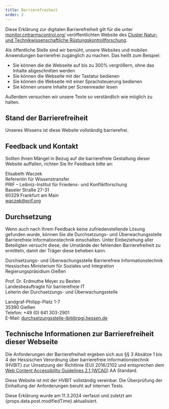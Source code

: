 ```yaml
---
title: Barrierefreiheit
order: 2
---
```


Diese Erklärung zur digitalen Barrierefreiheit gilt für die unter [monitor.cntrarmscontrol.org/](https://monitor.cntrarmscontrol.org/) veröffentlichten Website des [Cluster Natur- und Technikwissenschaftliche Rüstungskontrollforschung](https://www.cntrarmscontrol.org/de/).

Als öffentliche Stelle sind wir bemüht, unsere Websites und mobilen Anwendungen barrierefrei zugänglich zu machen. Das heißt zum Beispiel:

- Sie können die die Webseite auf bis zu 300% vergrößern, ohne das Inhalte abgeschnitten werden
- Sie können die Webseite mit der Tastatur bedienen
- Sie können die Webseite mit einer Sprachsteuerung bedienen
- Sie können unsere Inhalte per Screenreader lesen

Außerdem versuchen wir unsere Texte so verständlich wie möglich zu halten.

## Stand der Barrierefreiheit

Unseres Wissens ist diese Website vollständig barrierefrei.

## Feedback und Kontakt

Sollten Ihnen Mängel in Bezug auf die barrierefreie Gestaltung dieser Website auffallen, richten Sie Ihr Feedback bitte an:

Elisabeth Waczek\
Referentin für Wissenstransfer\
PRIF – Leibniz-Institut für Friedens- und Konfliktforschung\
Baseler Straße 27-31\
60329 Frankfurt am Main\
[waczek@prif.org](mailto:waczek@prif.org)

## Durchsetzung

Wenn auch nach Ihrem Feedback keine zufriedenstellende Lösung gefunden wurde, können Sie die Durchsetzungs- und Überwachungsstelle Barrierefreie Informationstechnik einschalten. Unter Einbeziehung aller Beteiligten versucht diese, die Umstände der fehlenden Barrierefreiheit zu ermitteln, damit der Träger diese beheben kann.

Durchsetzungs- und Überwachungsstelle Barrierefreie Informationstechnik\
Hessisches Ministerium für Soziales und Integration\
Regierungspräsidium Gießen

Prof. Dr. Erdmuthe Meyer zu Bexten\
Landesbeauftragte für barrierefreie IT\
Leiterin der Durchsetzungs- und Überwachungsstelle

Landgraf-Philipp-Platz 1-7\
35390 Gießen\
Telefon: +49 (0) 641 303-2901\
E-Mail: [durchsetzungsstelle-lbit@rpgi.hessen.de](mailto:durchsetzungsstelle-lbit@rpgi.hessen.de)

## Technische Informationen zur Barrierefreiheit dieser Webseite

Die Anforderungen der Barrierefreiheit ergeben sich aus §§ 3 Absätze 1 bis 4 der Hessischen Verordnung über barrierefreie Informationstechnik (HVBIT) zur Umsetzung der Richtlinie (EU) 2016/2102 und entsprechen dem [Web Content Accessibility Guidelines 2.1 (WCAG)](https://www.w3.org/TR/WCAG21/) AA Standard.

Diese Website ist mit der HVBIT vollständig vereinbar. Die Überprüfung der Einhaltung der Anforderungen beruht auf internen Tests.

Diese Erklärung wurde am 11.3.2024 verfasst und zuletzt am {props.data.post.modifiedTime} aktualisiert.
